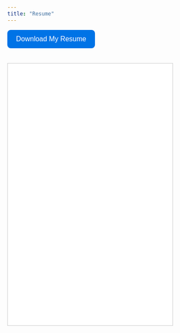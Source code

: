```yaml
---
title: "Resume"
---
```


<!-- Download Button -->
<a href="Cyrus%20Navasca%20Resume%20August%202025.docx.pdf" download style="text-decoration: none;">
  <button style="
    background-color: #0073e6;
    color: white;
    border: none;
    padding: 12px 20px;
    font-size: 16px;
    border-radius: 8px;
    cursor: pointer;
    transition: 0.3s;
  ">
    Download My Resume
  </button>
</a>

<!-- View PDF in Browser -->
<iframe src="Cyrus%20Navasca%20Resume%20August%202025.docx.pdf" width="75%" height="600px" style="margin-top: 20px; border: 1px solid #ccc;"></iframe>

<!-- Inline Hover Style -->
<style>
  a button:hover {
    background-color: #005bb5;
    transform: scale(1.05);
    transition: 0.3s;
  }
</style>

